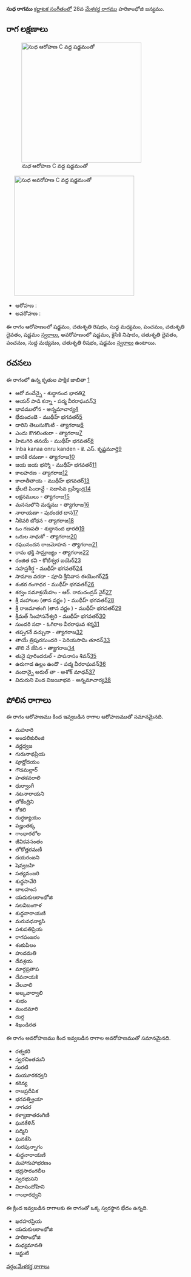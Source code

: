 {{Infobox ragam
	| name          	= సుధ
	| synonym	    	= 
	| mela          	= 
	| chakra        	= 
	| janaka        	= 
	| type          	= ఔడవ-షడవ
	| arohanam      	= {{svaraC|S|R2|M1|P|D2|S'}} 
	| avarohanam    	= {{svaraC|S'|N2|D2|P|M1|R2|S}}
	| jeeva         	=
	| chhaya        	=
	| nyasa         	=
	| vishesha      	= 
	| equivalent  		= 
}}
{{కర్ణాటక సంగీత రాగాలు}}
'''సుధ రాగము''' [[కర్ణాటక సంగీతం]]లో 28వ [[మేళకర్త రాగము]] హరికాంభోజి జన్యము. 


==రాగ లక్షణాలు==
[[Image:sudha_ar_kb2wiki.png|thumb|right|316px|''సుధ'' ఆరోహణ C వద్ద షడ్జమంతో]]
	[[Image:sudha_av_kb2wiki.png|thumb|right|316px|''సుధ'' అవరోహణ C వద్ద షడ్జమంతో]]

* ఆరోహణ : {{svaraC|S|R2|M1|P|D2|S'}} 
* అవరోహణ : {{svaraC|S'|N2|D2|P|M1|R2|S}}

ఈ రాగం ఆరోహణంలో షడ్జమం, చతుశృతి రిషభం, సుద్ద మధ్యమం, పంచమం, చతుశృతి దైవతం, షడ్జమం [[స్వరాలు]], అవరోహణంలో షడ్జమం, కైసికి నిషాదం, చతుశృతి దైవతం, పంచమం, సుద్ద మధ్యమం, చతుశృతి రిషభం, షడ్జమం [[స్వరాలు]] ఉంటాయి.

==రచనలు==
ఈ రాగంలో ఉన్న కృతుల పాక్షిక జాబితా [https://github.com/ssrihari/ragavardhini/blob/master/ragas/kritis.psv]
* ఆరో వందేన్నై - శుద్ధానంద  భారతి[http://www.karnatik.com/c1694.shtml]
* ఆయర్ పాడి కన్నా - పద్మ వీరరాఘవన్[http://www.karnatik.com/c2851.shtml]
* భావములోన - అన్నమాచార్య[http://www.karnatik.com/c1444.shtml]
* భేరుందంబె - ముథీహ్ భగవతర్[http://www.karnatik.com/c2086.shtml]
* దారిని తెలుసుకొంటి - త్యాగరాజ[http://www.karnatik.com/c1448.shtml]
* ఎందు కౌగలింతురా - త్యాగరాజ[http://www.karnatik.com/c2287.shtml]
* హిమగిరి తనయే - ముథీహ్ భగవతర్[http://www.karnatik.com/c1283.shtml]
* Inba kanaa onru kanden - కె. ఎస్. కృష్ణమూర్తి[http://www.karnatik.com/c3293.shtml]
* జానకీ రమణా - త్యాగరాజ[http://www.karnatik.com/c1404.shtml]
* జయ జయ భస్మో - ముథీహ్ భగవతర్[http://www.karnatik.com/c1934.shtml]
* కాలహరణ - త్యాగరాజ[http://www.karnatik.com/c1061.shtml]
* కాలాతీతాయ - ముథీహ్ భగవతర్[http://www.karnatik.com/c1905.shtml]
* ఖేలటి పిందాన్దే - సదాసివ  బ్రహ్మేంద్ర[http://www.karnatik.com/c2972.shtml]
* లక్షనములు - త్యాగరాజ[http://www.karnatik.com/c2522.shtml]
* మనసులొని మర్మము - త్యాగరాజ[http://www.karnatik.com/c1116.shtml]
* నారాయణా - పురందర దాస[http://www.karnatik.com/c1069.shtml]
* నీకెవరి బోధన - త్యాగరాజ[http://www.karnatik.com/c2662.shtml]
* ఓం గణపతి - శుద్ధానంద  భారతి[http://www.karnatik.com/c1630.shtml]
* ఒరుల నాధుకో - త్యాగరాజ[http://www.karnatik.com/c2689.shtml]
* రఘునందన రాజమోహన - త్యాగరాజ[http://www.karnatik.com/c2737.shtml]
* రామ భక్తి సామ్రాజ్యం - త్యాగరాజ[http://www.karnatik.com/c1066.shtml]
* రంజిత కవి - కోటీశ్వర ఐయెర్[http://www.karnatik.com/c1865.shtml]
*  సహస్రశీర్ష - ముథీహ్ భగవతర్[http://www.karnatik.com/c2027.shtml]
* సామాజ వరదా - పూచి శ్రీనివాస ఈయెంగర్[http://www.karnatik.com/c3255.shtml]
* శంకర గంగాధర - ముథీహ్ భగవతర్[http://www.karnatik.com/c1903.shtml]
* శర్వం సమాశ్రయేహం - ఆర్. రామచంద్రన్ నైర్[http://www.karnatik.com/c3124.shtml]
* శ్రీ మహాబల  (తాన వర్ణం ) - ముథీహ్ భగవతర్[http://www.karnatik.com/c2111.shtml]
* శ్రీ రాజమాతంగి (తాన వర్ణం ) - ముథీహ్ భగవతర్[http://www.karnatik.com/c2110.shtml]
* శ్రీమత్ సింహాసనేశ్వరి - ముథీహ్ భగవతర్[http://www.karnatik.com/c2017.shtml]
* సుందరి సదా - ఓగిరాల వీరరాఘవ శర్మ[http://www.karnatik.com/c1125.shtml]
* తప్పగనే వచ్చునా - త్యాగరాజ[http://www.karnatik.com/c2891.shtml]
* తాయే త్రిపురసుందరి - పెరియసామి తూరన్[http://www.karnatik.com/c3292.shtml]
* తొలి నే జేసిన - త్యాగరాజ[http://www.karnatik.com/c2898.shtml]
* తునై  పూరిందరుల్ - పాపనాసం  శివన్[http://www.karnatik.com/c1314.shtml]
* ఉరుగాడ ఉల్లం ఉందొ - పద్మ వీరరాఘవన్[http://www.karnatik.com/c2985.shtml]
* వందాన్నై అరుల్ తా - అశోక్ మాధవ్[http://www.karnatik.com/c2614.shtml]
* విదురుని వింద విజయీభవ - అన్నమాచార్య[http://www.karnatik.com/c2622.shtml]




==పోలిన రాగాలు==
ఈ రాగం ఆరోహణము కింద ఇవ్వబడిన రాగాల ఆరోహణముతో సమానమైనది.
* మహూరి
* అండలికురింజి
* వర్ణధ్వజ
* గురునాథప్రియ
* పూర్ణోదయం
*  గౌడమల్లార్
* హతకవరాలి
* ధుర్వాంగీ
* నటనారాయని
* లోకేంద్రిని
* కోకలి
* దుర్ధక్యాయం
* పజ్హంతక్క
*  గాంధారలోల
* జీవికవసంతం
* లోకోత్తరమణీ
* దయరంజని
*  షెవ్వజహి
* సత్యవంజరి
* శుధ్ధసావేరి
* బాలహంస
* యదుకులకాంభోజి
* సలవిబంగాళ
* శుద్ధనారాయణి
* మరువధన్యాసి
*  పశుపతిప్రియ
* రాగపంజరం
* శంకుపిలం
* హుదమతి
* దేవశ్రయ
* మార్గప్రతాప
* దేవనాయకి
* వేలవాలి
* అల్కవార్వాలి
* శుభం
* మందమారి
* దుర్గ
* శిఖండిరత

ఈ రాగం అవరోహణము కింద ఇవ్వబడిన రాగాల అవరోహణముతో సమానమైనది.
* రత్నకరి
* స్వరచింతమని
* సురటి
* మయూరకధ్వని
* కఠిన్య
* రాజప్రదీపిక
* భగవత్ప్రియా
* నాగచర
* కళ్యాణాతరంగిణి
* ఘనకేళిన్
* పద్మిని
* ఘనకేసి
* సురపున్నాగం
* శుద్ధనారాయణి
* మహాగుహాభరణం
* భద్రసారంగలీల
*  స్వరభుసని
* విదాసందోహిని
* గాంధారధ్వని

ఈ క్రింద ఇవ్వబడిన రాగాలకు ఈ రాగంతో ఒక్క స్వరస్థాన భేదం ఉన్నది.
* ఖరహరప్రియ
* యదుకులకాంభోజి
* హరికాంభోజి
* మధ్యమావతి
* జన్జుటి



[[వర్గం:మేళకర్త రాగాలు]]